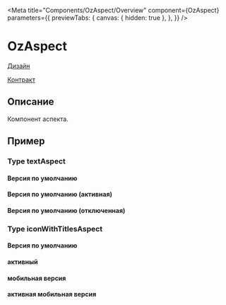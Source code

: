 
<Meta title="Components/OzAspect/Overview"
      component={OzAspect}
      parameters={{
        previewTabs: {
          canvas: { hidden: true },
        },
      }}
/>

# OzAspect

[Дизайн](https://www.figma.com/file/F7liVaQiHzkojA2NM1ztIJ/02.-BX-Components?node-id=28794%3A69828)

[Контракт](https://gitlab.ozon.ru/bx/contracts/-/tree/master/proto/atom/mobile/aspect)

## Описание
Компонент аспекта.

## Пример
### Type textAspect

#### Версия по умолчанию
<Canvas>
  <Story id="components-ozaspect-stories--default"/>
</Canvas>

#### Версия по умолчанию (активная)
<Canvas>
  <Story id="components-ozaspect-stories--default-selected"/>
</Canvas>

#### Версия по умолчанию (отключенная)
<Canvas>
  <Story id="components-ozaspect-stories--default-disabled"/>
</Canvas>

### Type iconWithTitlesAspect

#### Версия по умолчанию
<Canvas>
  <Story id="components-ozaspect-stories--icon-with-titles-aspect"/>
</Canvas>

#### активный
<Canvas>
  <Story id="components-ozaspect-stories--icon-with-titles-aspect-selected"/>
</Canvas>


#### мобильная версия
<Canvas>
  <Story id="components-ozaspect-stories--icon-with-titles-aspect-mob"/>
</Canvas>

#### активная мобильная версия
<Canvas>
  <Story id="components-ozaspect-stories--icon-with-titles-aspect-mob-selected"/>
</Canvas>


